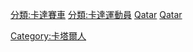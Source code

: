 [[分類:卡達賽車|分類:卡達賽車]]
[[分類:卡達運動員|分類:卡達運動員]]
[[分類:各國賽車手|Qatar]]
[[分類:亞洲賽車手|Qatar]]
[[Category:卡塔爾人|Category:卡塔爾人]]